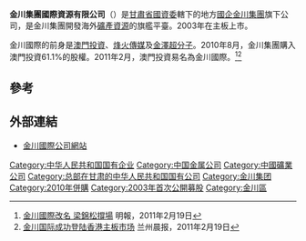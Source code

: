 '''金川集團國際資源有限公司'''（{{sehk|2362}}）是[[甘肅省國資委|甘肅省國資委]]轄下的地方[[國企|國企]][[金川集團|金川集團]]旗下公司，是金川集團開發海外[[礦產資源|礦產資源]]的旗艦平臺。2003年在主板上市。

金川國際的前身是[[澳門投資|澳門投資]]、[[烽火傳媒|烽火傳媒]]及[[金澤超分子|金澤超分子]]。2010年8月，金川集團購入澳門投資61.1%的股權。2011年2月，澳門投資易名為金川國際。<ref>[http://www.mpfinance.com/htm/Finance/20110219/News/eb_ebc1.htm 金川國際改名 梁錦松撐場] {{Wayback|url=http://www.mpfinance.com/htm/Finance/20110219/News/eb_ebc1.htm |date=20160304194336 }} 明報，2011年2月19日</ref><ref>[http://stock.hexun.com/2011-02-19/127424796.html 金川国际成功登陆香港主板市场] {{webarchive|url=https://web.archive.org/web/20160304133554/http://stock.hexun.com/2011-02-19/127424796.html |date=2016-03-04 }} 兰州晨报，2011年2月19日</ref>

==參考==
{{reflist}}

==外部連結==
*[http://www.jinchuan-intl.com/ 金川國際公司網站] {{Wayback|url=http://www.jinchuan-intl.com/ |date=20210302225700 }}

[[Category:中华人民共和国国有企业|Category:中华人民共和国国有企业]]
[[Category:中国金属公司|Category:中国金属公司]]
[[Category:中國礦業公司|Category:中國礦業公司]]
[[Category:总部在甘肃的中华人民共和国国有公司|Category:总部在甘肃的中华人民共和国国有公司]]
[[Category:金川集团|Category:金川集团]]
[[Category:2010年併購|Category:2010年併購]]
[[Category:2003年首次公開募股|Category:2003年首次公開募股]]
[[Category:金川區|Category:金川區]]
